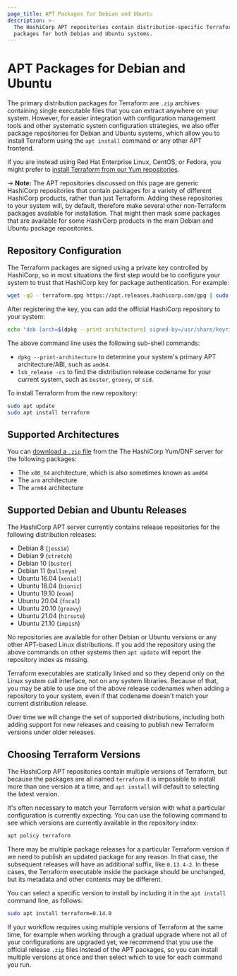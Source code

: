 ```yaml
---
page_title: APT Packages for Debian and Ubuntu
description: >-
  The HashiCorp APT repositories contain distribution-specific Terraform
  packages for both Debian and Ubuntu systems.
---
```


# APT Packages for Debian and Ubuntu

The primary distribution packages for Terraform are `.zip` archives containing
single executable files that you can extract anywhere on your system. However,
for easier integration with configuration management tools and other systematic
system configuration strategies, we also offer package repositories for
Debian and Ubuntu systems, which allow you to install Terraform using the
`apt install` command or any other APT frontend.

If you are instead using Red Hat Enterprise Linux, CentOS, or Fedora, you
might prefer to [install Terraform from our Yum repositories](/cli/install/yum).

-> **Note:** The APT repositories discussed on this page are generic HashiCorp
repositories that contain packages for a variety of different HashiCorp
products, rather than just Terraform. Adding these repositories to your
system will, by default, therefore make several other non-Terraform
packages available for installation. That might then mask some packages that
are available for some HashiCorp products in the main Debian and Ubuntu
package repositories.

## Repository Configuration

The Terraform packages are signed using a private key controlled by HashiCorp,
so in most situations the first step would be to configure your system to trust
that HashiCorp key for package authentication. For example:

```bash
wget -qO - terraform.gpg https://apt.releases.hashicorp.com/gpg | sudo gpg --dearmor -o /usr/share/keyrings/terraform-archive-keyring.gpg
```

After registering the key, you can add the official HashiCorp repository to
your system:

```bash
echo "deb [arch=$(dpkg --print-architecture) signed-by=/usr/share/keyrings/terraform-archive-keyring.gpg] https://apt.releases.hashicorp.com $(lsb_release -cs) main" | sudo tee /etc/apt/sources.list.d/terraform.list
```

The above command line uses the following sub-shell commands:

* `dpkg --print-architecture` to determine your system's primary APT
  architecture/ABI, such as `amd64`.
* `lsb_release -cs` to find the distribution release codename for your current
  system, such as `buster`, `groovy`, or `sid`.

To install Terraform from the new repository:

```bash
sudo apt update
sudo apt install terraform
```

## Supported Architectures

You can [download a `.zip` file](/downloads) from the The HashiCorp Yum/DNF server for the following packages:
* The `x86_64` architecture, which is also sometimes known as `amd64`
* The `arm` architecture
* The `arm64` architecture

## Supported Debian and Ubuntu Releases

The HashiCorp APT server currently contains release repositories for the
following distribution releases:

* Debian 8 (`jessie`)
* Debian 9 (`stretch`)
* Debian 10 (`buster`)
* Debian 11 (`bullseye`)
* Ubuntu 16.04 (`xenial`)
* Ubuntu 18.04 (`bionic`)
* Ubuntu 19.10 (`eoam`)
* Ubuntu 20.04 (`focal`)
* Ubuntu 20.10 (`groovy`)
* Ubuntu 21.04 (`hirsute`)
* Ubuntu 21.10 (`impish`)

No repositories are available for other Debian or Ubuntu versions or
any other APT-based Linux distributions. If you add the repository using
the above commands on other systems then `apt update` will report the
repository index as missing.

Terraform executables are statically linked and so they depend only on the
Linux system call interface, not on any system libraries. Because of that,
you may be able to use one of the above release codenames when adding a
repository to your system, even if that codename doesn't match your current
distribution release.

Over time we will change the set of supported distributions, including both
adding support for new releases and ceasing to publish new Terraform versions
under older releases.

## Choosing Terraform Versions

The HashiCorp APT repositories contain multiple versions of Terraform, but
because the packages are all named `terraform` it is impossible to install
more than one version at a time, and `apt install` will default to selecting
the latest version.

It's often necessary to match your Terraform version with what a particular
configuration is currently expecting. You can use the following command to
see which versions are currently available in the repository index:

```bash
apt policy terraform
```

There may be multiple package releases for a particular Terraform version if
we need to publish an updated package for any reason. In that case, the
subsequent releases will have an additional suffix, like `0.13.4-2`. In these
cases, the Terraform executable inside the package should be unchanged, but its
metadata and other contents may be different.

You can select a specific version to install by including it in the
`apt install` command line, as follows:

```bash
sudo apt install terraform=0.14.0
```

If your workflow requires using multiple versions of Terraform at the same
time, for example when working through a gradual upgrade where not all
of your configurations are upgraded yet, we recommend that you use the
official release `.zip` files instead of the APT packages, so you can install
multiple versions at once and then select which to use for each command you
run.
